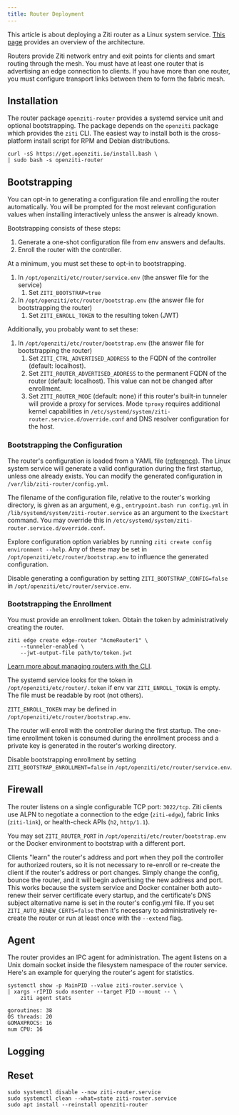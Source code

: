 ```yaml
---
title: Router Deployment
---
```



This article is about deploying a Ziti router as a Linux system service. [This page](/learn/introduction/03-components.md#openziti-router) provides an overview of the architecture.

Routers provide Ziti network entry and exit points for clients and smart routing through the mesh. You must have at least one router that is advertising an edge connection to clients. If you have more than one router, you must configure transport links between them to form the fabric mesh.

## Installation

The router package `openziti-router` provides a systemd service unit and optional bootstrapping. The package depends on the `openziti` package which provides the `ziti` CLI. The easiest way to install both is the cross-platform install script for RPM and Debian distributions.

```text
curl -sS https://get.openziti.io/install.bash \
| sudo bash -s openziti-router
```

<LinuxPackageRepo />

## Bootstrapping

You can opt-in to generating a configuration file and enrolling the router automatically. You will be prompted for the most relevant configuration values when installing interactively unless the answer is already known.

Bootstrapping consists of these steps:

1. Generate a one-shot configuration file from env answers and defaults.
1. Enroll the router with the controller.

At a minimum, you must set these to opt-in to bootstrapping.

1. In `/opt/openziti/etc/router/service.env` (the answer file for the service)
    1. Set `ZITI_BOOTSTRAP=true`
1. In `/opt/openziti/etc/router/bootstrap.env` (the answer file for bootstrapping the router)
    1. Set `ZITI_ENROLL_TOKEN` to the resulting token (JWT)

Additionally, you probably want to set these:

1. In `/opt/openziti/etc/router/bootstrap.env` (the answer file for bootstrapping the router)
    1. Set `ZITI_CTRL_ADVERTISED_ADDRESS` to the FQDN of the controller (default: localhost).
    1. Set `ZITI_ROUTER_ADVERTISED_ADDRESS` to the permanent FQDN of the router (default: localhost). This value can not be changed after enrollment.
    1. Set `ZITI_ROUTER_MODE` (default: none) if this router's built-in tunneler will provide a proxy for services. Mode `tproxy` requires additional kernel capabilities in `/etc/systemd/system/ziti-router.service.d/override.conf` and DNS resolver configuration for the host.

### Bootstrapping the Configuration

The router's configuration is loaded from a YAML file ([reference](/reference/30-configuration/router.md)). The Linux system service will generate a valid configuration during the first startup, unless one already exists. You can modify the generated configuration in `/var/lib/ziti-router/config.yml`.

The filename of the configuration file, relative to the router's working directory, is given as an argument, e.g., `entrypoint.bash run config.yml` in `/lib/systemd/system/ziti-router.service` as an argument to the `ExecStart` command. You may override this in `/etc/systemd/system/ziti-router.service.d/override.conf`.

Explore configuration option variables by running `ziti create config environment --help`. Any of these may be set in `/opt/openziti/etc/router/bootstrap.env` to influence the generated configuration.

Disable generating a configuration by setting `ZITI_BOOTSTRAP_CONFIG=false` in `/opt/openziti/etc/router/service.env`.

### Bootstrapping the Enrollment

You must provide an enrollment token. Obtain the token by administratively creating the router.

```text title="Create a router"
ziti edge create edge-router "AcmeRouter1" \
    --tunneler-enabled \
    --jwt-output-file path/to/token.jwt
```

[Learn more about managing routers with the CLI](/guides/deployments/10-linux/20-router/40-cli-mgmt.md).

The systemd service looks for the token in `/opt/openziti/etc/router/.token` if env var `ZITI_ENROLL_TOKEN` is empty. The file must be readable by root (not others).

`ZITI_ENROLL_TOKEN` may be defined in `/opt/openziti/etc/router/bootstrap.env`.

The router will enroll with the controller during the first startup. The one-time enrollment token is consumed during the enrollment process and a private key is generated in the router's working directory.

Disable bootstrapping enrollment by setting `ZITI_BOOTSTRAP_ENROLLMENT=false` in `/opt/openziti/etc/router/service.env`.

## Firewall

The router listens on a single configurable TCP port: `3022/tcp`. Ziti clients use ALPN to negotiate a connection to the edge (`ziti-edge`), fabric links (`ziti-link`), or health-check APIs (`h2`, `http/1.1`).

You may set `ZITI_ROUTER_PORT` in `/opt/openziti/etc/router/bootstrap.env` or the Docker environment to bootstrap with a different port.

Clients "learn" the router's address and port when they poll the controller for authorized routers, so it is not necessary to re-enroll or re-create the client if the router's address or port changes. Simply change the config, bounce the router, and it will begin advertising the new address and port. This works because the system service and Docker container both auto-renew their server certificate every startup, and the certificate's DNS subject alternative name is set in the router's config.yml file. If you set `ZITI_AUTO_RENEW_CERTS=false` then it's necessary to administratively re-create the router or run at least once with the `--extend` flag.

## Agent

The router provides an IPC agent for administration. The agent listens on a Unix domain socket inside the filesystem namespace of the router service. Here's an example for querying the router's agent for statistics.

```text
systemctl show -p MainPID --value ziti-router.service \
| xargs -rIPID sudo nsenter --target PID --mount -- \
    ziti agent stats
```

```buttonless title="Output"
goroutines: 38
OS threads: 20
GOMAXPROCS: 16
num CPU: 16
```

## Logging

<CliLogFormats/>

## Reset

```text
sudo systemctl disable --now ziti-router.service
sudo systemctl clean --what=state ziti-router.service
sudo apt install --reinstall openziti-router
```
